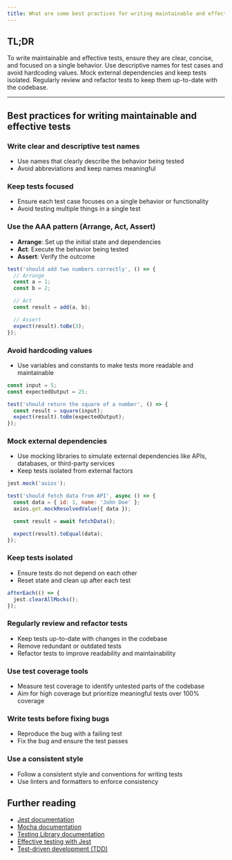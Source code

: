 ```yaml
---
title: What are some best practices for writing maintainable and effective tests in JavaScript?
---
```


## TL;DR

To write maintainable and effective tests, ensure they are clear, concise, and focused on a single behavior. Use descriptive names for test cases and avoid hardcoding values. Mock external dependencies and keep tests isolated. Regularly review and refactor tests to keep them up-to-date with the codebase.

---

## Best practices for writing maintainable and effective tests

### Write clear and descriptive test names

- Use names that clearly describe the behavior being tested
- Avoid abbreviations and keep names meaningful

### Keep tests focused

- Ensure each test case focuses on a single behavior or functionality
- Avoid testing multiple things in a single test

### Use the AAA pattern (Arrange, Act, Assert)

- **Arrange**: Set up the initial state and dependencies
- **Act**: Execute the behavior being tested
- **Assert**: Verify the outcome

```js
test('should add two numbers correctly', () => {
  // Arrange
  const a = 1;
  const b = 2;

  // Act
  const result = add(a, b);

  // Assert
  expect(result).toBe(3);
});
```

### Avoid hardcoding values

- Use variables and constants to make tests more readable and maintainable

```js
const input = 5;
const expectedOutput = 25;

test('should return the square of a number', () => {
  const result = square(input);
  expect(result).toBe(expectedOutput);
});
```

### Mock external dependencies

- Use mocking libraries to simulate external dependencies like APIs, databases, or third-party services
- Keep tests isolated from external factors

```js
jest.mock('axios');

test('should fetch data from API', async () => {
  const data = { id: 1, name: 'John Doe' };
  axios.get.mockResolvedValue({ data });

  const result = await fetchData();

  expect(result).toEqual(data);
});
```

### Keep tests isolated

- Ensure tests do not depend on each other
- Reset state and clean up after each test

```js
afterEach(() => {
  jest.clearAllMocks();
});
```

### Regularly review and refactor tests

- Keep tests up-to-date with changes in the codebase
- Remove redundant or outdated tests
- Refactor tests to improve readability and maintainability

### Use test coverage tools

- Measure test coverage to identify untested parts of the codebase
- Aim for high coverage but prioritize meaningful tests over 100% coverage

### Write tests before fixing bugs

- Reproduce the bug with a failing test
- Fix the bug and ensure the test passes

### Use a consistent style

- Follow a consistent style and conventions for writing tests
- Use linters and formatters to enforce consistency

## Further reading

- [Jest documentation](https://jestjs.io/docs/getting-started)
- [Mocha documentation](https://mochajs.org/)
- [Testing Library documentation](https://testing-library.com/docs/)
- [Effective testing with Jest](https://kentcdodds.com/blog/effective-snapshot-testing)
- [Test-driven development (TDD)](https://martinfowler.com/bliki/TestDrivenDevelopment.html)
